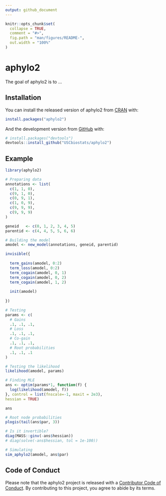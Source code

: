 ```yaml
---
output: github_document
---
```


<!-- README.md is generated from README.Rmd. Please edit that file -->

```r
knitr::opts_chunk$set(
  collapse = TRUE,
  comment = "#>",
  fig.path = "man/figures/README-",
  out.width = "100%"
)
```

# aphylo2

<!-- badges: start -->
<!-- badges: end -->

The goal of aphylo2 is to ...

## Installation

You can install the released version of aphylo2 from [CRAN](https://CRAN.R-project.org) with:

``` r
install.packages("aphylo2")
```

And the development version from [GitHub](https://github.com/) with:

``` r
# install.packages("devtools")
devtools::install_github("USCbiostats/aphylo2")
```
## Example

```r
library(aphylo2)

# Preparing data
annotations <- list(
  c(1, 1, 0),
  c(9, 1, 0),
  c(0, 9, 1),
  c(1, 0, 9),
  c(9, 9, 9),
  c(9, 9, 9)
)

geneid   <- c(0, 1, 2, 3, 4, 5)
parentid <- c(4, 4, 5, 5, 6, 6)

# Building the model
amodel <- new_model(annotations, geneid, parentid)

invisible({
  
  term_gains(amodel, 0:2)
  term_loss(amodel, 0:2)
  term_cogain(amodel, 0, 1)
  term_cogain(amodel, 0, 2)
  term_cogain(amodel, 1, 2)
  
  init(amodel)
  
})

# Testing
params <- c(
  # Gains
  .1, .1, .1,
  # Loss
  .1, .1, .1,
  # Co-gain
  .1, .1, .1,
  # Root probabilities
  .1, .1, .1
)

# Testing the likelihood
likelihood(amodel, params)

# Finding MLE
ans <- optim(params*1, function(f) {
  log(likelihood(amodel, f))
}, control = list(fnscale=-1, maxit = 2e3),
hessian = TRUE)

ans

# Root node probabilities
plogis(tail(ans$par, 3))

# Is it invertible?
diag(MASS::ginv(-ans$hessian))
# diag(solve(-ans$hessian, tol = 1e-100))

# Simulating
sim_aphylo2(amodel, ans$par)
```


## Code of Conduct
  
Please note that the aphylo2 project is released with a [Contributor Code of Conduct](https://contributor-covenant.org/version/2/0/CODE_OF_CONDUCT.html). By contributing to this project, you agree to abide by its terms.
